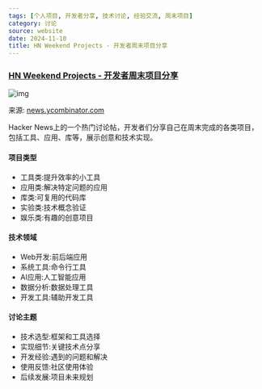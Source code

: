 ```yaml
---
tags: [个人项目, 开发者分享, 技术讨论, 经验交流, 周末项目]
category: 讨论
source: website
date: 2024-11-10
title: HN Weekend Projects - 开发者周末项目分享
---
```


### [HN Weekend Projects - 开发者周末项目分享](https://news.ycombinator.com/item?id=39951422)

![img](https://img.mengpeng.tech/i/2024/12/07/6753b566aae79.webp)

来源: [news.ycombinator.com](https://news.ycombinator.com/item?id=39951422)

Hacker News上的一个热门讨论帖，开发者们分享自己在周末完成的各类项目，包括工具、应用、库等，展示创意和技术实现。

#### 项目类型
- 工具类:提升效率的小工具
- 应用类:解决特定问题的应用
- 库类:可复用的代码库
- 实验类:技术概念验证
- 娱乐类:有趣的创意项目

#### 技术领域
- Web开发:前后端应用
- 系统工具:命令行工具
- AI应用:人工智能应用
- 数据分析:数据处理工具
- 开发工具:辅助开发工具

#### 讨论主题
- 技术选型:框架和工具选择
- 实现细节:关键技术点分享
- 开发经验:遇到的问题和解决
- 使用反馈:社区使用体验
- 后续发展:项目未来规划
